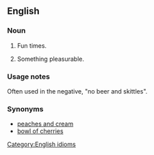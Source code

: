 ==English==

===Noun===
{{en-noun|sg=[[beer]] [[and]] [[skittles]]|-}}
# {{idiom}} Fun times.
# {{idiom}} Something pleasurable.

===Usage notes===
Often used in the negative, "no beer and skittles".

===Synonyms===
*[[peaches and cream]]
*[[bowl of cherries]]

[[Category:English idioms]]